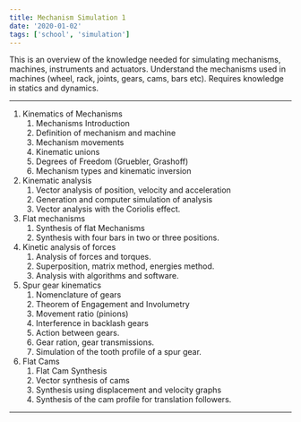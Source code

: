 ```yaml
---
title: Mechanism Simulation 1
date: '2020-01-02'
tags: ['school', 'simulation']
---
```



This is an overview of the knowledge needed for simulating mechanisms, machines, instruments and actuators. Understand the mechanisms used in machines (wheel, rack, joints, gears, cams, bars etc).  Requires knowledge in statics and dynamics. 

***

1. Kinematics of Mechanisms
	1. Mechanisms Introduction
	2. Definition of mechanism and machine
	3. Mechanism movements
	4. Kinematic unions
	5. Degrees of Freedom (Gruebler, Grashoff)
	6. Mechanism types and kinematic inversion
2. Kinematic analysis
	1. Vector analysis of position, velocity and acceleration
	2. Generation and computer simulation of analysis
	3. Vector analysis with the Coriolis effect.
3. Flat mechanisms
	1. Synthesis of flat Mechanisms
	2. Synthesis with four bars in two or three positions.
4. Kinetic analysis of forces
	1. Analysis of forces and torques.
	2. Superposition, matrix method, energies method.
	3. Analysis with algorithms and software.
5. Spur gear kinematics
	1. Nomenclature of gears
	2. Theorem of Engagement and Involumetry
	3. Movement ratio (pinions)
	4. Interference in backlash gears
	5. Action between gears.
	6. Gear ration, gear transmissions.
	7. Simulation of the tooth profile of a spur gear.
6. Flat Cams
	1. Flat Cam Synthesis
	2. Vector synthesis of cams
	3. Synthesis using displacement and velocity graphs
	4. Synthesis of the cam profile for translation followers.

***

